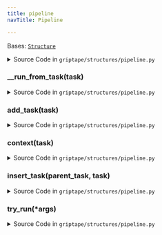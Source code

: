 ```yaml
---
title: pipeline
navTitle: Pipeline

---
```


<span id="griptape.structures.pipeline.Pipeline"></span>

Bases:
 [`Structure`](./#griptape.structures.Structure "Structure (griptape.structures.Structure)")

<details><summary>Source Code in <code>griptape&#47;structures&#47;pipeline.py</code></summary>

```python
@define
class Pipeline(Structure):
    def add_task(self, task: BaseTask) -> BaseTask:
        if (existing_task := self.try_find_task(task.id)) is not None:
            return existing_task

        task.preprocess(self)

        if self.output_task:
            self.output_task.child_ids.append(task.id)
            task.parent_ids.append(self.output_task.id)

        self._tasks.append(task)

        return task

    def insert_task(self, parent_task: BaseTask, task: BaseTask) -> BaseTask:
        task.preprocess(self)

        if parent_task.children:
            child_task = parent_task.children[0]

            task.child_ids.append(child_task.id)
            child_task.parent_ids.append(task.id)

            child_task.parent_ids.remove(parent_task.id)
            parent_task.child_ids.remove(child_task.id)

        task.parent_ids.append(parent_task.id)
        parent_task.child_ids.append(task.id)

        parent_index = self.tasks.index(parent_task)
        self._tasks.insert(parent_index + 1, task)

        return task

    @observable
    def try_run(self, *args) -> Pipeline:
        self.__run_from_task(self.input_task)

        return self

    def context(self, task: BaseTask) -> dict[str, Any]:
        context = super().context(task)

        context.update(
            {
                "parent_output": task.parents[0].output if task.parents else None,
                "task_outputs": self.task_outputs,
                "parent": task.parents[0] if task.parents else None,
                "child": task.children[0] if task.children else None,
            },
        )

        return context

    def __run_from_task(self, task: Optional[BaseTask]) -> None:
        if task is None or isinstance(task.run(), ErrorArtifact) and self.fail_fast:
            return
        self.__run_from_task(next(iter(task.children), None))
```

</details>

<span id="griptape.structures.pipeline.Pipeline.__run_from_task"></span>

### \_\_run_from_task(task)

<details><summary>Source Code in <code>griptape&#47;structures&#47;pipeline.py</code></summary>

```python
def __run_from_task(self, task: Optional[BaseTask]) -> None:
    if task is None or isinstance(task.run(), ErrorArtifact) and self.fail_fast:
        return
    self.__run_from_task(next(iter(task.children), None))
```

</details>

<span id="griptape.structures.pipeline.Pipeline.add_task"></span>

### add_task(task)

<details><summary>Source Code in <code>griptape&#47;structures&#47;pipeline.py</code></summary>

```python
def add_task(self, task: BaseTask) -> BaseTask:
    if (existing_task := self.try_find_task(task.id)) is not None:
        return existing_task

    task.preprocess(self)

    if self.output_task:
        self.output_task.child_ids.append(task.id)
        task.parent_ids.append(self.output_task.id)

    self._tasks.append(task)

    return task
```

</details>

<span id="griptape.structures.pipeline.Pipeline.context"></span>

### context(task)

<details><summary>Source Code in <code>griptape&#47;structures&#47;pipeline.py</code></summary>

```python
def context(self, task: BaseTask) -> dict[str, Any]:
    context = super().context(task)

    context.update(
        {
            "parent_output": task.parents[0].output if task.parents else None,
            "task_outputs": self.task_outputs,
            "parent": task.parents[0] if task.parents else None,
            "child": task.children[0] if task.children else None,
        },
    )

    return context
```

</details>

<span id="griptape.structures.pipeline.Pipeline.insert_task"></span>

### insert_task(parent_task, task)

<details><summary>Source Code in <code>griptape&#47;structures&#47;pipeline.py</code></summary>

```python
def insert_task(self, parent_task: BaseTask, task: BaseTask) -> BaseTask:
    task.preprocess(self)

    if parent_task.children:
        child_task = parent_task.children[0]

        task.child_ids.append(child_task.id)
        child_task.parent_ids.append(task.id)

        child_task.parent_ids.remove(parent_task.id)
        parent_task.child_ids.remove(child_task.id)

    task.parent_ids.append(parent_task.id)
    parent_task.child_ids.append(task.id)

    parent_index = self.tasks.index(parent_task)
    self._tasks.insert(parent_index + 1, task)

    return task
```

</details>

<span id="griptape.structures.pipeline.Pipeline.try_run"></span>

### try_run(\*args)

<details><summary>Source Code in <code>griptape&#47;structures&#47;pipeline.py</code></summary>

```python
@observable
def try_run(self, *args) -> Pipeline:
    self.__run_from_task(self.input_task)

    return self
```

</details>
